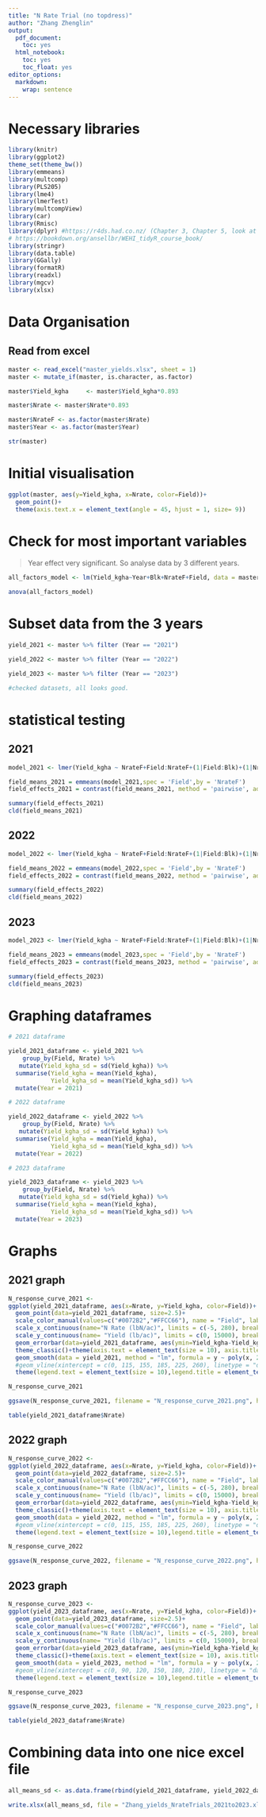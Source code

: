```yaml
---
title: "N Rate Trial (no topdress)"
author: "Zhang Zhenglin"
output:
  pdf_document:
    toc: yes
  html_notebook:
    toc: yes
    toc_float: yes
editor_options:
  markdown:
    wrap: sentence
---
```


# Necessary libraries

```r
library(knitr)
library(ggplot2)
theme_set(theme_bw())
library(emmeans)
library(multcomp)
library(PLS205)
library(lme4)
library(lmerTest)
library(multcompView)
library(car)
library(Rmisc) 
library(dplyr) #https://r4ds.had.co.nz/ (Chapter 3, Chapter 5, look at filter and select)
# https://bookdown.org/ansellbr/WEHI_tidyR_course_book/
library(stringr) 
library(data.table)
library(GGally)
library(formatR)
library(readxl)
library(mgcv)
library(xlsx)

```

# Data Organisation

## Read from excel

```r
master <- read_excel("master_yields.xlsx", sheet = 1)
master <- mutate_if(master, is.character, as.factor)

master$Yield_kgha     <- master$Yield_kgha*0.893

master$Nrate <- master$Nrate*0.893

master$NrateF <- as.factor(master$Nrate)
master$Year <- as.factor(master$Year)

str(master)
```


# Initial visualisation

```r
ggplot(master, aes(y=Yield_kgha, x=Nrate, color=Field))+ 
  geom_point()+
  theme(axis.text.x = element_text(angle = 45, hjust = 1, size= 9))
```

# Check for most important variables

> Year effect very significant. So analyse data by 3 different years. 

```r
all_factors_model <- lm(Yield_kgha~Year+Blk+NrateF+Field, data = master)

anova(all_factors_model)
```

# Subset data from the 3 years

```r
yield_2021 <- master %>% filter (Year == "2021")

yield_2022 <- master %>% filter (Year == "2022")

yield_2023 <- master %>% filter (Year == "2023")

#checked datasets, all looks good. 
```

# statistical testing 

## 2021

```r
model_2021 <- lmer(Yield_kgha ~ NrateF+Field:NrateF+(1|Field:Blk)+(1|NrateF:Blk), data=yield_2021)

field_means_2021 = emmeans(model_2021,spec = 'Field',by = 'NrateF')
field_effects_2021 = contrast(field_means_2021, method = 'pairwise', adjust = "Tukey")

summary(field_effects_2021) 
cld(field_means_2021)
```


## 2022

```r
model_2022 <- lmer(Yield_kgha ~ NrateF+Field:NrateF+(1|Field:Blk)+(1|NrateF:Blk), data=yield_2022)

field_means_2022 = emmeans(model_2022,spec = 'Field',by = 'NrateF')
field_effects_2022 = contrast(field_means_2022, method = 'pairwise', adjust = "Tukey")

summary(field_effects_2022) 
cld(field_means_2022)
```

## 2023

```r
model_2023 <- lmer(Yield_kgha ~ NrateF+Field:NrateF+(1|Field:Blk)+(1|NrateF:Blk), data=yield_2023)

field_means_2023 = emmeans(model_2023,spec = 'Field',by = 'NrateF')
field_effects_2023 = contrast(field_means_2023, method = 'pairwise', adjust = "Tukey")

summary(field_effects_2023) 
cld(field_means_2023)
```

# Graphing dataframes

```r
# 2021 dataframe

yield_2021_dataframe <- yield_2021 %>% 
    group_by(Field, Nrate) %>% 
   mutate(Yield_kgha_sd = sd(Yield_kgha)) %>% 
  summarise(Yield_kgha = mean(Yield_kgha),
            Yield_kgha_sd = mean(Yield_kgha_sd)) %>%
  mutate(Year = 2021)

# 2022 dataframe

yield_2022_dataframe <- yield_2022 %>% 
    group_by(Field, Nrate) %>% 
   mutate(Yield_kgha_sd = sd(Yield_kgha)) %>% 
  summarise(Yield_kgha = mean(Yield_kgha),
            Yield_kgha_sd = mean(Yield_kgha_sd)) %>%
  mutate(Year = 2022)

# 2023 dataframe

yield_2023_dataframe <- yield_2023 %>% 
    group_by(Field, Nrate) %>% 
   mutate(Yield_kgha_sd = sd(Yield_kgha)) %>% 
  summarise(Yield_kgha = mean(Yield_kgha),
            Yield_kgha_sd = mean(Yield_kgha_sd)) %>%
  mutate(Year = 2023)
```
# Graphs

## 2021 graph 

```r

N_response_curve_2021 <- 
ggplot(yield_2021_dataframe, aes(x=Nrate, y=Yield_kgha, color=Field))+
  geom_point(data=yield_2021_dataframe, size=2.5)+
  scale_color_manual(values=c("#0072B2","#FFCC66"), name = "Field", labels = c('Continuous Rice','Fallow Rice'))+
  scale_x_continuous(name="N Rate (lbN/ac)", limits = c(-5, 280), breaks = c(0, 100, 140, 165, 200, 230))+ #limits = c(0, 
  scale_y_continuous(name= "Yield (lb/ac)", limits = c(0, 15000), breaks = seq(0, 15000,by=2000))+ #, limits = c(0, 16000), expand = c(0, 0), breaks =
  geom_errorbar(data=yield_2021_dataframe, aes(ymin=Yield_kgha-Yield_kgha_sd, ymax=Yield_kgha+Yield_kgha_sd), width=8, size=0.7)+
  theme_classic()+theme(axis.text = element_text(size = 10), axis.title = element_text(size=10))+
  geom_smooth(data = yield_2021, method = "lm", formula = y ~ poly(x, 2), se = TRUE, alpha=0.2)+
  #geom_vline(xintercept = c(0, 115, 155, 185, 225, 260), linetype = "dashed", color = "black") +
  theme(legend.text = element_text(size = 10),legend.title = element_text(size = 14))

N_response_curve_2021

ggsave(N_response_curve_2021, filename = "N_response_curve_2021.png", height = 15, width = 20, units = "cm")

table(yield_2021_dataframe$Nrate)
```

## 2022 graph 

```r

N_response_curve_2022 <- 
ggplot(yield_2022_dataframe, aes(x=Nrate, y=Yield_kgha, color=Field))+
  geom_point(data=yield_2022_dataframe, size=2.5)+
  scale_color_manual(values=c("#0072B2","#FFCC66"), name = "Field", labels = c('Continuous Rice','Fallow Rice'))+
  scale_x_continuous(name="N Rate (lbN/ac)", limits = c(-5, 280), breaks = c(0, 100, 140, 165, 200, 230))+ #limits = c(0, 
  scale_y_continuous(name= "Yield (lb/ac)", limits = c(0, 15000), breaks = seq(0, 15000,by=2000))+ #, limits = c(0, 16000), expand = c(0, 0), breaks =
  geom_errorbar(data=yield_2022_dataframe, aes(ymin=Yield_kgha-Yield_kgha_sd, ymax=Yield_kgha+Yield_kgha_sd), width=8, size=0.7)+
  theme_classic()+theme(axis.text = element_text(size = 10), axis.title = element_text(size=10))+
  geom_smooth(data = yield_2022, method = "lm", formula = y ~ poly(x, 2), se = TRUE, alpha=0.2)+
  #geom_vline(xintercept = c(0, 115, 155, 185, 225, 260), linetype = "dashed", color = "black") +
  theme(legend.text = element_text(size = 10),legend.title = element_text(size = 14))

N_response_curve_2022

ggsave(N_response_curve_2022, filename = "N_response_curve_2022.png", height = 15, width = 20, units = "cm")
```

## 2023 graph 

```r
N_response_curve_2023 <- 
ggplot(yield_2023_dataframe, aes(x=Nrate, y=Yield_kgha, color=Field))+
  geom_point(data=yield_2023_dataframe, size=2.5)+
  scale_color_manual(values=c("#0072B2","#FFCC66"), name = "Field", labels = c('Continuous Rice','Fallow Rice'))+
  scale_x_continuous(name="N Rate (lbN/ac)", limits = c(-5, 280), breaks = c(0, 80, 105, 130, 160, 185))+ #limits = c(0, 
  scale_y_continuous(name= "Yield (lb/ac)", limits = c(0, 15000), breaks = seq(0, 15000,by=2000))+ #, limits = c(0, 16000), expand = c(0, 0), breaks =
  geom_errorbar(data=yield_2023_dataframe, aes(ymin=Yield_kgha-Yield_kgha_sd, ymax=Yield_kgha+Yield_kgha_sd), width=8, size=0.7)+
  theme_classic()+theme(axis.text = element_text(size = 10), axis.title = element_text(size=10))+
  geom_smooth(data = yield_2023, method = "lm", formula = y ~ poly(x, 2), se = TRUE, alpha=0.2)+
  #geom_vline(xintercept = c(0, 90, 120, 150, 180, 210), linetype = "dashed", color = "black") +
  theme(legend.text = element_text(size = 10),legend.title = element_text(size = 14))

N_response_curve_2023

ggsave(N_response_curve_2023, filename = "N_response_curve_2023.png", height = 15, width = 20, units = "cm")

table(yield_2023_dataframe$Nrate)
```


# Combining data into one nice excel file

```r
all_means_sd <- as.data.frame(rbind(yield_2021_dataframe, yield_2022_dataframe, yield_2023_dataframe))

write.xlsx(all_means_sd, file = "Zhang_yields_NrateTrials_2021to2023.xlsx", sheetName = "1", append = FALSE) #xlsx package
```

